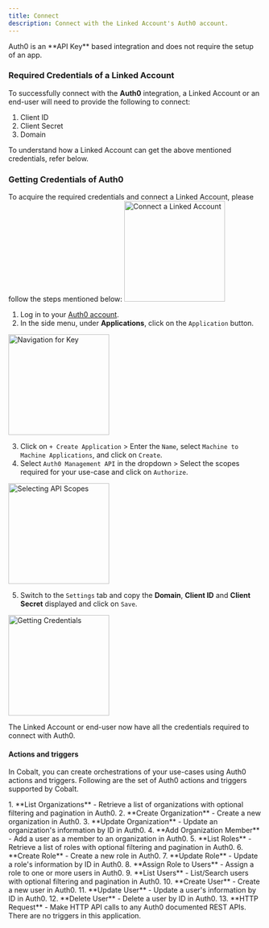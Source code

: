 ```yaml
---
title: Connect
description: Connect with the Linked Account's Auth0 account.
---
```

<Note>
Auth0 is an **API Key** based integration and does not require the setup of an app.
</Note>

### Required Credentials of a Linked Account

To successfully connect with the **Auth0** integration, a Linked Account or an end-user will need to provide the following to connect:

1. Client ID
2. Client Secret
3. Domain

<Info>
To understand how a Linked Account can get the above mentioned credentials, refer below.
</Info>


### Getting Credentials of Auth0

To acquire the required credentials and connect a Linked Account, please follow the steps mentioned below:
<img height="200" src="/images/Auth0/Auth0_config.png" alt="Connect a Linked Account"/>

1. Log in to your [Auth0 account](https://manage.auth0.com/).
2. In the side menu, under **Applications**, click on the `Application` button.
<img height="200" src="/images/Auth0/Auth0_navigation.png" alt="Navigation for Key"/>

3. Click on `+ Create Application` > Enter the `Name`, select `Machine to Machine Applications`, and click on `Create`.
4. Select `Auth0 Management API` in the dropdown > Select the scopes required for your use-case and click on `Authorize`.
<img height="200" src="/images/Auth0/Auth0_navigation2.png" alt="Selecting API Scopes"/>

5. Switch to the `Settings` tab and copy the **Domain**, **Client ID** and **Client Secret** displayed and click on `Save`.
<img height="200" src="/images/Auth0/Auth0_credentials.png" alt="Getting Credentials"/>

The Linked Account or end-user now have all the credentials required to connect with Auth0.

#### Actions and triggers
In Cobalt, you can create orchestrations of your use-cases using Auth0 actions and triggers. Following are the set of Auth0 actions and triggers
supported by Cobalt.

<Tabs>
  <Tab title="Actions">
  <AccordionGroup>
  <Accordion title="Organizations">
     1. **List Organizations** - Retrieve a list of organizations with optional filtering and pagination in Auth0.
     2. **Create Organization** - Create a new organization in Auth0.
     3. **Update Organization** - Update an organization's information by ID in Auth0.
     4. **Add Organization Member** - Add a user as a member to an organization in Auth0.
    </Accordion>
    <Accordion title="Roles">
     5. **List Roles** - Retrieve a list of roles with optional filtering and pagination in Auth0.
     6. **Create Role** - Create a new role in Auth0.
     7. **Update Role** - Update a role's information by ID in Auth0.
     8. **Assign Role to Users** - Assign a role to one or more users in Auth0.
     </Accordion>
    <Accordion title="Users">
     9. **List Users** - List/Search users with optional filtering and pagination in Auth0.
     10. **Create User** - Create a new user in Auth0.
     11. **Update User** - Update a user's information by ID in Auth0.
     12. **Delete User** - Delete a user by ID in Auth0.
     </Accordion>
    <Accordion title="Others">
     13. **HTTP Request** - Make HTTP API calls to any Auth0 documented REST APIs.
  </Accordion>
  </AccordionGroup>
  </Tab>

  <Tab title="Triggers">
    There are no triggers in this application.
  </Tab>
</Tabs>
